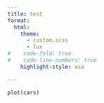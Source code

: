 ```yaml
---
title: test
format:
  html:
    theme: 
      - custom.scss
      - lux
#    code-fold: true
#    code-line-numbers: true
    highlight-style: asa

---
```


```r
plot(cars)
```
